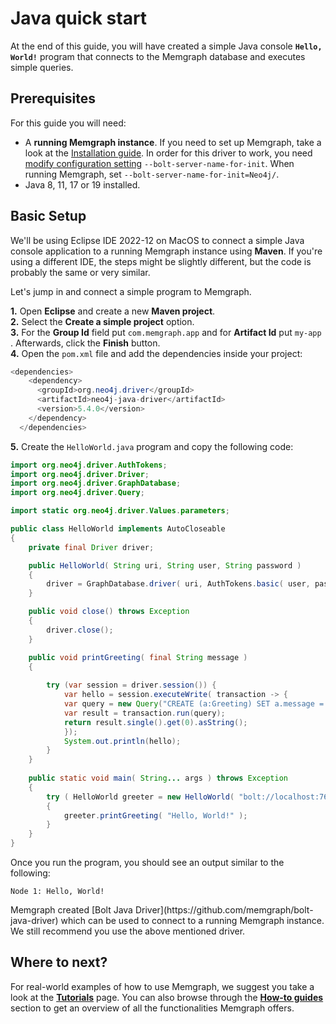 
# Java quick start

At the end of this guide, you will have created a simple Java console **`Hello,
World!`** program that connects to the Memgraph database and executes simple
queries.

## Prerequisites

For this guide you will need:

- A **running Memgraph instance**. If you need to set up Memgraph, take a look
  at the [Installation guide](/getting-started/install-memgraph).
  <Callout type="warning">
    In order for this driver to work, you need [modify configuration
    setting](/configuration/configuration-settings)
    `--bolt-server-name-for-init`. When running Memgraph, set
    `--bolt-server-name-for-init=Neo4j/`.
  </Callout>
- Java 8, 11, 17 or 19 installed.

## Basic Setup

We'll be using Eclipse IDE 2022-12 on MacOS to connect a simple Java
console application to a running Memgraph instance using **Maven**. If you're
using a different IDE, the steps might be slightly different, but the code is
probably the same or very similar.<br />

Let's jump in and connect a simple program to Memgraph.

**1.** Open **Eclipse** and create a new **Maven project**.<br /> **2.** Select
the **Create a simple project** option.<br /> **3.** For the **Group Id** field
put `com.memgraph.app` and for **Artifact Id** put `my-app` . Afterwards, click
the **Finish** button.<br /> **4.** Open the `pom.xml` file and add the
dependencies inside your project:

```java
<dependencies>
	<dependency>
	  <groupId>org.neo4j.driver</groupId>
	  <artifactId>neo4j-java-driver</artifactId>
	  <version>5.4.0</version>
	</dependency>
  </dependencies>
```

**5.** Create the `HelloWorld.java` program and copy the following code:

```java
import org.neo4j.driver.AuthTokens;
import org.neo4j.driver.Driver;
import org.neo4j.driver.GraphDatabase;
import org.neo4j.driver.Query;

import static org.neo4j.driver.Values.parameters;

public class HelloWorld implements AutoCloseable
{
    private final Driver driver;

    public HelloWorld( String uri, String user, String password )
    {
        driver = GraphDatabase.driver( uri, AuthTokens.basic( user, password ) );
    }

    public void close() throws Exception
    {
        driver.close();
    }

    public void printGreeting( final String message )
    {
    	
    	try (var session = driver.session()) {
    		var hello = session.executeWrite( transaction -> {
    		var query = new Query("CREATE (a:Greeting) SET a.message = $message RETURN 'Node ' + id(a) + ': ' + a.message", parameters("message", message));
    		var result = transaction.run(query);
    		return result.single().get(0).asString();
    		});
    		System.out.println(hello);
    	}
    }
    
    public static void main( String... args ) throws Exception
    {
        try ( HelloWorld greeter = new HelloWorld( "bolt://localhost:7687", "", "" ) )
        {
            greeter.printGreeting( "Hello, World!" );
        }
    }
}
```

Once you run the program, you should see an output similar to the following:

```
Node 1: Hello, World!
```

<Callout type="info">
Memgraph created [Bolt Java Driver](https://github.com/memgraph/bolt-java-driver) which can be used to connect to a running Memgraph instance. We still recommend you use the above mentioned driver.
</Callout>

## Where to next?

For real-world examples of how to use Memgraph, we suggest you take a look at
the **[Tutorials](/)** page. You can also browse through
the **[How-to guides](/)** section to get an overview
of all the functionalities Memgraph offers.